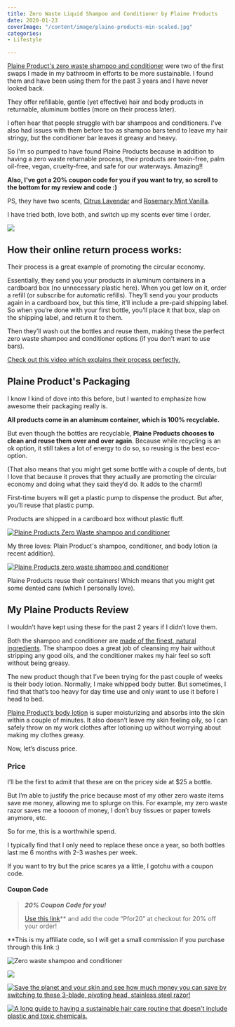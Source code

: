 ```yaml
---
title: Zero Waste Liquid Shampoo and Conditioner by Plaine Products
date: 2020-01-23
coverImage: "/content/image/plaine-products-min-scaled.jpg"
categories:
- Lifestyle

---
```

[Plaine Product's zero waste shampoo and conditioner](https://www.plaineproducts.com/ref/taylorapfromer/) were two of the first swaps I made in my bathroom in efforts to be more sustainable. I found them and have been using them for the past 3 years and I have never looked back.

They offer refillable, gentle (yet effective) hair and body products in returnable, aluminum bottles (more on their process later).

I often hear that people struggle with bar shampoos and conditioners. I've also had issues with them before too as shampoo bars tend to leave my hair stringy, but the conditioner bar leaves it greasy and heavy.

So I'm so pumped to have found Plaine Products because in addition to having a zero waste returnable process, their products are toxin-free, palm oil-free, vegan, cruelty-free, and safe for our waterways. Amazing!!

**Also, I've got a 20% coupon code for you if you want to try, so scroll to the bottom for my review and code :)**

PS, they have two scents, [Citrus Lavendar](https://www.plaineproducts.com/product/shampoo-cl/ref/taylorapfromer/) and [Rosemary Mint Vanilla](https://www.plaineproducts.com/product/shampoo-rmv/).

I have tried both, love both, and switch up my scents ever time I order.

![](https://i2.wp.com/pforwords.com/wp-content/uploads/2020/01/plaine-products-min-scaled.jpg?fit=1024%2C697&ssl=1)

## How their online return process works:

Their process is a great example of promoting the circular economy.

Essentially, they send you your products in aluminum containers in a cardboard box (no unnecessary plastic here). When you get low on it, order a refill (or subscribe for automatic refills). They’ll send you your products again in a cardboard box, but this time, it’ll include a pre-paid shipping label. So when you’re done with your first bottle, you’ll place it that box, slap on the shipping label, and return it to them.

Then they’ll wash out the bottles and reuse them, making these the perfect zero waste shampoo and conditioner options (if you don't want to use bars).

[Check out this video which explains their process perfectly.](https://www.youtube.com/watch?v=PeHKzSgPWD4&feature=emb_title)

## Plaine Product's Packaging

I know I kind of dove into this before, but I wanted to emphasize how awesome their packaging really is.

**All products come in an aluminum container, which is 100% recyclable.**

But even though the bottles are recyclable, **Plaine Products chooses to clean and reuse them over and over again**. Because while recycling is an ok option, it still takes a lot of energy to do so, so reusing is the best eco-option.

(That also means that you might get some bottle with a couple of dents, but I love that because it proves that they actually are promoting the circular economy and doing what they said they’d do. It adds to the charm!)

First-time buyers will get a plastic pump to dispense the product. But after, you’ll reuse that plastic pump.

Products are shipped in a cardboard box without plastic fluff.

[![Plaine Products Zero Waste shampoo and conditioner](images/Plaine-Products-1-min-3.jpg)](https://www.plaineproducts.com/ref/taylorapfromer/)

My three loves: Plain Product's shampoo, conditioner, and body lotion (a recent addition).

[![Plaine Products zero waste shampoo and conditioner](images/Plaine-Products-2-min-1.jpg)](https://www.plaineproducts.com/ref/taylorapfromer/)

Plaine Products reuse their containers! Which means that you might get some dented cans (which I personally love).

## My Plaine Products Review

I wouldn’t have kept using these for the past 2 years if I didn’t love them.

Both the shampoo and conditioner are [](https://www.plaineproducts.com/product/shampoo-rmv/) [made of the finest, natural ingredients](https://www.plaineproducts.com/vegan-products/ref/taylorapfromer/). The shampoo does a great job of cleansing my hair without stripping any good oils, and the conditioner makes my hair feel so soft without being greasy.

The new product though that I’ve been trying for the past couple of weeks is their body lotion. Normally, I make whipped body butter. But sometimes, I find that that’s too heavy for day time use and only want to use it before I head to bed.

[Plaine Product’s body lotion](https://www.plaineproducts.com/product/body-lotion-citrus-lavender/ref/taylorapfromer/) is super moisturizing and absorbs into the skin within a couple of minutes. It also doesn’t leave my skin feeling oily, so I can safely throw on my work clothes after lotioning up without worrying about making my clothes greasy.

Now, let’s discuss price.

### Price

I’ll be the first to admit that these are on the pricey side at \$25 a bottle.

But I’m able to justify the price because most of my other zero waste items save me money, allowing me to splurge on this. For example, my zero waste razor saves me a toooon of money, I don’t buy tissues or paper towels anymore, etc.

So for me, this is a worthwhile spend.

I typically find that I only need to replace these once a year, so both bottles last me 6 months with 2-3 washes per week.

If you want to try but the price scares ya a little, I gotchu with a coupon code.

#### Coupon Code

> _**20% Coupon Code for you!**_
>
> [Use this link](https://www.plaineproducts.com/shop/ref/taylorapfromer/)\*\* and add the code “Pfor20” at checkout for 20% off your order!

\*\*This is my affiliate code, so I will get a small commission if you purchase through this link :)

![Zero waste shampoo and conditioner](https://i2.wp.com/pforwords.com/wp-content/uploads/2020/01/Plaine-products-1-min.jpg?fit=683%2C1024&ssl=1)

[![](images/Online-Zero-Waste-Store-min-683x1024.jpg)](https://pforwords.com/online-zero-waste-stores/)

[![Save the planet and your skin and see how much money you can save by switching to these 3-blade, pivoting head, stainless steel razor!](images/shaving-pin-min-684x1024.png)](https://pforwords.com/sustainable-razor/)

[![A long guide to having a sustainable hair care routine that doesn't include plastic and toxic chemicals.](images/hair-3-min-684x1024.png)](https://pforwords.com/hair-care-routine)